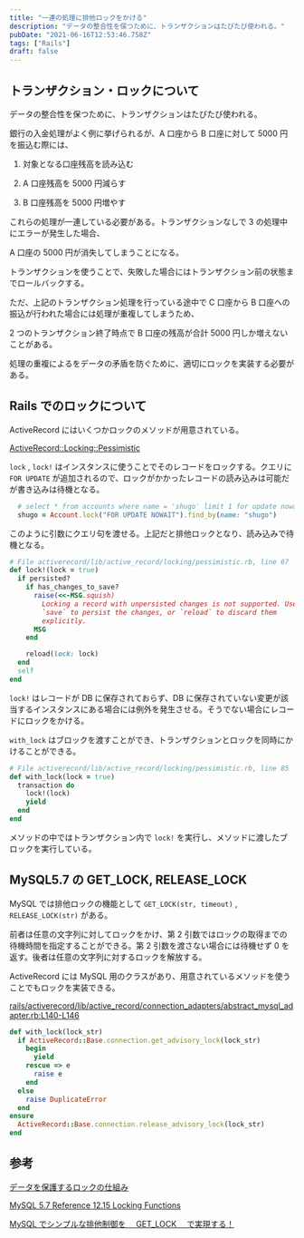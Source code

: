 ```yaml
---
title: "一連の処理に排他ロックをかける"
description: "データの整合性を保つために、トランザクションはたびたび使われる。"
pubDate: "2021-06-16T12:53:46.758Z"
tags: ["Rails"]
draft: false
---
```


## トランザクション・ロックについて

データの整合性を保つために、トランザクションはたびたび使われる。

銀行の入金処理がよく例に挙げられるが、A 口座から B 口座に対して 5000 円を振込む際には、

1. 対象となる口座残高を読み込む

2. A 口座残高を 5000 円減らす

3. B 口座残高を 5000 円増やす

これらの処理が一連している必要がある。トランザクションなしで 3 の処理中にエラーが発生した場合、

A 口座の 5000 円が消失してしまうことになる。

トランザクションを使うことで、失敗した場合にはトランザクション前の状態までロールバックする。

ただ、上記のトランザクション処理を行っている途中で C 口座から B 口座への振込が行われた場合には処理が重複してしまうため、

2 つのトランザクション終了時点で B 口座の残高が合計 5000 円しか増えないことがある。

処理の重複によるをデータの矛盾を防ぐために、適切にロックを実装する必要がある。

## Rails でのロックについて

ActiveRecord にはいくつかロックのメソッドが用意されている。

[ActiveRecord::Locking::Pessimistic](https://api.rubyonrails.org/classes/ActiveRecord/Locking/Pessimistic.html)

`lock` , `lock!` はインスタンスに使うことでそのレコードをロックする。クエリに `FOR UPDATE` が追加されるので、ロックがかかったレコードの読み込みは可能だが書き込みは待機となる。

```ruby
  # select * from accounts where name = 'shugo' limit 1 for update nowait
  shugo = Account.lock("FOR UPDATE NOWAIT").find_by(name: "shugo")
```

このように引数にクエリ句を渡せる。上記だと排他ロックとなり、読み込みで待機となる。

```ruby
# File activerecord/lib/active_record/locking/pessimistic.rb, line 67
def lock!(lock = true)
  if persisted?
    if has_changes_to_save?
      raise(<<-MSG.squish)
        Locking a record with unpersisted changes is not supported. Use
        `save` to persist the changes, or `reload` to discard them
        explicitly.
      MSG
    end

    reload(lock: lock)
  end
  self
end
```

`lock!` はレコードが DB に保存されておらず、DB に保存されていない変更が該当するインスタンスにある場合には例外を発生させる。そうでない場合にレコードにロックをかける。

`with_lock` はブロックを渡すことができ、トランザクションとロックを同時にかけることができる。

```ruby
# File activerecord/lib/active_record/locking/pessimistic.rb, line 85
def with_lock(lock = true)
  transaction do
    lock!(lock)
    yield
  end
end
```

メソッドの中ではトランザクション内で `lock!` を実行し、メソッドに渡したブロックを実行している。

## MySQL5.7 の GET_LOCK, RELEASE_LOCK

MySQL では排他ロックの機能として `GET_LOCK(str, timeout)` , `RELEASE_LOCK(str)` がある。

前者は任意の文字列に対してロックをかけ、第 2 引数ではロックの取得までの待機時間を指定することができる。第 2 引数を渡さない場合には待機せず 0 を返す。後者は任意の文字列に対するロックを解放する。

ActiveRecord には MySQL 用のクラスがあり、用意されているメソッドを使うことでもロックを実装できる。

[rails/activerecord/lib/active_record/connection_adapters/abstract_mysql_adapter.rb:L140-L146](https://github.com/rails/rails/blob/c8f0c6450c758dcc8e6894f7c636ec4d2692b773/activerecord/lib/active_record/connection_adapters/abstract_mysql_adapter.rb#L140-L146)

```ruby
def with_lock(lock_str)
  if ActiveRecord::Base.connection.get_advisory_lock(lock_str)
    begin
      yield
    rescue => e
      raise e
    end
  else
    raise DuplicateError
  end
ensure
  ActiveRecord::Base.connection.release_advisory_lock(lock_str)
end
```

## 参考

[データを保護するロックの仕組み](https://www.teradata-jp.com/post/col05i)

[MySQL 5.7 Reference 12.15 Locking Functions](https://dev.mysql.com/doc/refman/5.7/en/locking-functions.html)

[MySQL でシンプルな排他制御を　 GET_LOCK 　で実現する！](https://recruit.gmo.jp/engineer/jisedai/blog/mysql-get-lock/)
